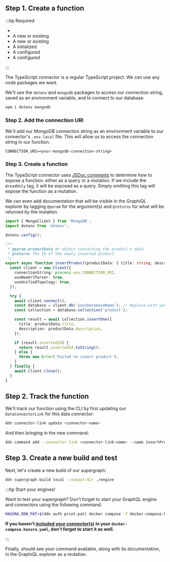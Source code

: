 
## Step 1. Create a function

:::tip Required

- <BaseUrlLink to="/getting-started/prerequisites" text="The DDN CLI, VS Code extension, and Docker installed" />
- A new or existing <BaseUrlLink to="/getting-started/init-supergraph" text="supergraph" />
- A new or existing <BaseUrlLink to="/getting-started/init-subgraph" text="subgraph" />
- A <BaseUrlLink to="/getting-started/connect-to-data/connect-a-source" text="MongoDB connector"/> initialized
- A <BaseUrlLink to="/getting-started/connect-to-data/create-source-metadata" text="DataConnectorLink"/> configured
- A <BaseUrlLink to="/getting-started/connect-to-data/integrate-business-logic" text="TypeScript connector"/> configured

:::

The TypeScript connector is a regular TypeScript project. We can use any node packages we want.

We'll use the `dotenv` and `mongodb` packages to access our connection string, saved as an environment variable, and to
connect to our database.

```bash title="From the my_subgraph/connector/my_mongo directory, run:"
npm i dotenv mongodb
```

### Step 2. Add the connection URI

We'll add our MongoDB connection string as an environment variable to our connector's `.env.local` file. This will allow
us to access the connection string in our function.

```env title="my_subgraph/connectors/my_mongo/.env.local"
CONNECTION_URI=<your-mongodb-connection-string>
```

### Step 3. Create a function

The TypeScript connector uses [JSDoc comments](https://jsdoc.app/) to determine how to expose a function: either as a
query or a mutation. If we include the `@readOnly` tag, it will be exposed as a query. Simply omitting this tag will
expose the function as a mutation.

We can even add documentation that will be visible in the GraphiQL explorer by tagging `@param` for the argument(s) and
`@returns` for what will be returned by the mutation.

```ts title="my_subgraph/connectors/my_ts/functions.ts"
import { MongoClient } from 'MongoDB';
import dotenv from 'dotenv';

dotenv.config();

/**
 * @param productData An object containing the product's data.
 * @returns The ID of the newly inserted product.
 */
export async function insertProduct(productData: { title: string; description: string }): Promise<string> {
  const client = new Client({
    connectionString: process.env.CONNECTION_URI,
    useNewUrlParser: true,
    useUnifiedTopology: true,
  });

  try {
    await client.connect();
    const database = client.db('yourDatabaseName'); // Replace with your database name
    const collection = database.collection('product');

    const result = await collection.insertOne({
      title: productData.title,
      description: productData.description,
    });

    if (result.insertedId) {
      return result.insertedId.toString();
    } else {
      throw new Error('Failed to insert product');
    }
  } finally {
    await client.close();
  }
}
```

## Step 2. Track the function

We'll track our function using the CLI by first updating our `DataConnectorLink` for this data connector:

```bash
ddn connector-link update <connector-name>
```

And then bringing in the new command:

```bash
ddn command add --connector-link <connector-link-name> --name insertProduct
```

## Step 3. Create a new build and test

Next, let's create a new build of our supergraph:

```bash
ddn supergraph build local --output-dir ./engine
```

:::tip Start your engines!

Want to test your supergraph? Don't forget to start your GraphQL engine and connectors using the following command.

```bash title="From the root of your project, run:"
HASURA_DDN_PAT=$(ddn auth print-pat) docker compose -f docker-compose.hasura.yaml watch
```

**If you haven't [included your connector(s)](/getting-started/01-init-supergraph.mdx) in your
`docker-compose.hasura.yaml`, don't forget to start it as well.**

:::

Finally, should see your command available, along with its documentation, in the GraphiQL explorer as a mutation.

<!-- TODO: Add screenshot of console -->
